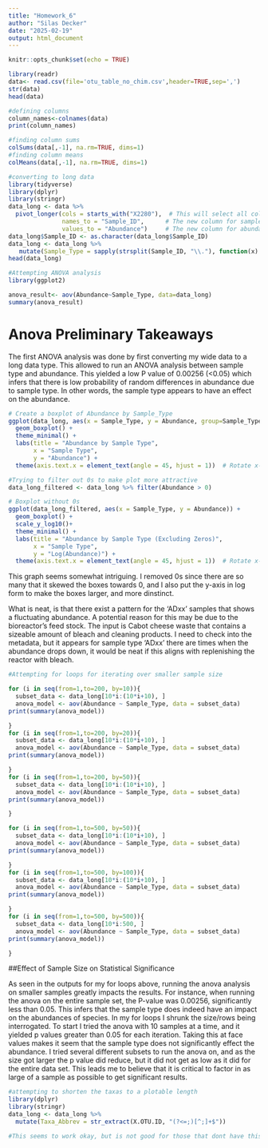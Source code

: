 ```yaml
---
title: "Homework_6"
author: "Silas Decker"
date: "2025-02-19"
output: html_document
---
```


```r
knitr::opts_chunk$set(echo = TRUE)
```

```r

library(readr)
data<- read.csv(file='otu_table_no_chim.csv',header=TRUE,sep=',')
str(data)
head(data)
```
```r
#defining columns
column_names<-colnames(data)
print(column_names)
```
```r
#finding column sums 
colSums(data[,-1], na.rm=TRUE, dims=1)
#finding column means
colMeans(data[,-1], na.rm=TRUE, dims=1)
```
```r
#converting to long data 
library(tidyverse)
library(dplyr)
library(stringr)
data_long <- data %>%
  pivot_longer(cols = starts_with("X2280"),  # This will select all columns that start with "X2280"
               names_to = "Sample_ID",      # The new column for sample identifiers
               values_to = "Abundance")     # The new column for abundance values
data_long$Sample_ID <- as.character(data_long$Sample_ID)
data_long <- data_long %>%
   mutate(Sample_Type = sapply(strsplit(Sample_ID, "\\."), function(x) x[3]))
head(data_long)
```

```r
#Attempting ANOVA analysis 
library(ggplot2)

anova_result<- aov(Abundance~Sample_Type, data=data_long)
summary(anova_result)

```
# Anova Preliminary Takeaways
The first ANOVA analysis was done by first converting my wide data to a long data type. This allowed to run an ANOVA analysis between sample type and abundance. This yielded a low P value of 0.00256 (<0.05) which infers that there is low probability of random differences in abundance due to sample type. In other words, the sample type appears to have an effect on the abundance. 
```r

# Create a boxplot of Abundance by Sample_Type
ggplot(data_long, aes(x = Sample_Type, y = Abundance, group=Sample_Type)) +
  geom_boxplot() +
  theme_minimal() +
  labs(title = "Abundance by Sample Type",
       x = "Sample Type",
       y = "Abundance") +
  theme(axis.text.x = element_text(angle = 45, hjust = 1))  # Rotate x-axis labels if needed

```

```r
#Trying to filter out 0s to make plot more attractive 
data_long_filtered <- data_long %>% filter(Abundance > 0)

# Boxplot without 0s
ggplot(data_long_filtered, aes(x = Sample_Type, y = Abundance)) +
  geom_boxplot() +
  scale_y_log10()+
  theme_minimal() +
  labs(title = "Abundance by Sample Type (Excluding Zeros)",
       x = "Sample Type",
       y = "Log(Abundance)") +
  theme(axis.text.x = element_text(angle = 45, hjust = 1))  # Rotate x-axis labels if needed

```
This graph seems somewhat intriguing. I removed 0s since there are so many that it skewed the boxes towards 0, and I also put the y-axis in log form to make the boxes larger, and more dinstinct. 

What is neat, is that there exist a pattern for the 'ADxx' samples that shows a fluctuating abundance. A potential reason for this may be due to the bioreactor's feed stock. The input is Cabot cheese waste that contains a sizeable amount of bleach and cleaning products. I need to check into the metadata, but it appears for sample type 'ADxx' there are times when the abundance drops down, it would be neat if this aligns with replenishing the reactor with bleach.


```r
#Attempting for loops for iterating over smaller sample size 

for (i in seq(from=1,to=200, by=10)){
  subset_data <- data_long[10*i:(10*i+10), ]
  anova_model <- aov(Abundance ~ Sample_Type, data = subset_data)
print(summary(anova_model))   

}
for (i in seq(from=1,to=200, by=20)){
  subset_data <- data_long[10*i:(10*i+10), ]
  anova_model <- aov(Abundance ~ Sample_Type, data = subset_data)
print(summary(anova_model))   

}
for (i in seq(from=1,to=200, by=50)){
  subset_data <- data_long[10*i:(10*i+10), ]
  anova_model <- aov(Abundance ~ Sample_Type, data = subset_data)
print(summary(anova_model))   

}

for (i in seq(from=1,to=500, by=50)){
  subset_data <- data_long[10*i:(10*i+10), ]
  anova_model <- aov(Abundance ~ Sample_Type, data = subset_data)
print(summary(anova_model))   

}
for (i in seq(from=1,to=500, by=100)){
  subset_data <- data_long[10*i:(10*i+10), ]
  anova_model <- aov(Abundance ~ Sample_Type, data = subset_data)
print(summary(anova_model))   

}
for (i in seq(from=1,to=500, by=500)){
  subset_data <- data_long[10*i:500, ]
  anova_model <- aov(Abundance ~ Sample_Type, data = subset_data)
print(summary(anova_model))   

}
```

##Effect of Sample Size on Statistical Significance

As seen in the outputs for my for loops above, running the anova analysis on smaller samples greatly impacts the results. For instance, when running the anova on the entire sample set, the P-value was 0.00256, significantly less than 0.05. This infers that the sample type does indeed have an impact on the abundances of species. In my for loops I shrunk the size/rows being interrogated. To start I tried the anova with 10 samples at a time, and it yielded p values greater than 0.05 for each iteration. Taking this at face values makes it seem that the sample type does not significantly effect the abundance. I tried several different subsets to run the anova on, and as the size got larger the p value did reduce, but it did not get as low as it did for the entire data set. This leads me to believe that it is critical to factor in as large of a sample as possible to get significant results. 


```r
#attempting to shorten the taxas to a plotable length 
library(dplyr)
library(stringr)
data_long <- data_long %>%
  mutate(Taxa_Abbrev = str_extract(X.OTU.ID, "(?<=;)[^;]+$"))

#This seems to work okay, but is not good for those that dont have this level of specification 




```
